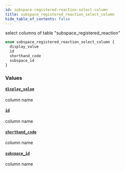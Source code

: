 ```yaml
---
id: subspace-registered-reaction-select-column
title: subspace_registered_reaction_select_column
hide_table_of_contents: false
---
```



select columns of table "subspace_registered_reaction"

```graphql
enum subspace_registered_reaction_select_column {
  display_value
  id
  shorthand_code
  subspace_id
}
```


### Values

#### [`display_value`](#)

column name


#### [`id`](#)

column name


#### [`shorthand_code`](#)

column name


#### [`subspace_id`](#)

column name




